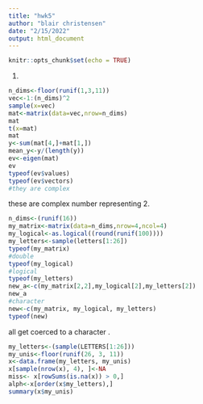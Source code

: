 ```yaml
---
title: "hwk5"
author: "blair christensen"
date: "2/15/2022"
output: html_document
---
```


```r
knitr::opts_chunk$set(echo = TRUE)
```
1.
```r
n_dims<-floor(runif(1,3,11))
vec<-1:(n_dims)^2
sample(x=vec)
mat<-matrix(data=vec,nrow=n_dims)
mat
t(x=mat)
mat
y<-sum(mat[4,]+mat[1,])
mean_y<-y/(length(y))
ev<-eigen(mat)
ev
typeof(ev$values)
typeof(ev$vectors)
#they are complex 
```
these are complex number representing
2.
```r
n_dims<-(runif(16))
my_matrix<-matrix(data=n_dims,nrow=4,ncol=4)
my_logical<-as.logical((round(runif(100))))
my_letters<-sample(letters[1:26])
typeof(my_matrix)
#double
typeof(my_logical)
#logical
typeof(my_letters)
new_a<-c(my_matrix[2,2],my_logical[2],my_letters[2])
new_a
#character
new<-c(my_matrix, my_logical, my_letters)
typeof(new)
```
all get coerced to a character
\n\n
3.
```r

my_letters<-(sample(LETTERS[1:26]))
my_unis<-floor(runif(26, 3, 11))
x<-data.frame(my_letters, my_unis)
x[sample(nrow(x), 4), ]<-NA
miss<- x[rowSums(is.na(x)) > 0,]
alph<-x[order(x$my_letters),]
summary(x$my_unis)
```
